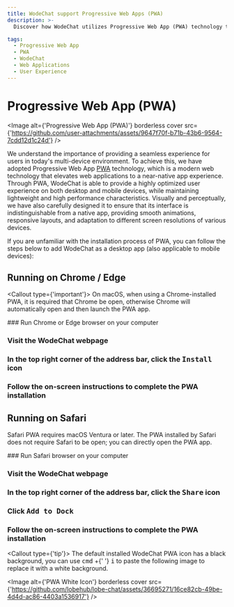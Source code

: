 ```yaml
---
title: WodeChat support Progressive Web Apps (PWA)
description: >-
  Discover how WodeChat utilizes Progressive Web App (PWA) technology to provide a seamless and near-native app experience on both desktop and mobile devices. Learn how to install WodeChat as a desktop app for enhanced convenience.

tags:
  - Progressive Web App
  - PWA
  - WodeChat
  - Web Applications
  - User Experience
---
```


# Progressive Web App (PWA)

<Image alt={'Progressive Web App (PWA)'} borderless cover src={'https://github.com/user-attachments/assets/9647f70f-b71b-43b6-9564-7cdd12d1c24d'} />

We understand the importance of providing a seamless experience for users in today's multi-device environment. To achieve this, we have adopted Progressive Web App [PWA](https://support.google.com/chrome/answer/9658361) technology, which is a modern web technology that elevates web applications to a near-native app experience. Through PWA, WodeChat is able to provide a highly optimized user experience on both desktop and mobile devices, while maintaining lightweight and high performance characteristics. Visually and perceptually, we have also carefully designed it to ensure that its interface is indistinguishable from a native app, providing smooth animations, responsive layouts, and adaptation to different screen resolutions of various devices.

If you are unfamiliar with the installation process of PWA, you can follow the steps below to add WodeChat as a desktop app (also applicable to mobile devices):

## Running on Chrome / Edge

<Callout type={'important'}>
  On macOS, when using a Chrome-installed PWA, it is required that Chrome be open, otherwise Chrome
  will automatically open and then launch the PWA app.
</Callout>

<Steps>
  ### Run Chrome or Edge browser on your computer

  ### Visit the WodeChat webpage

  ### In the top right corner of the address bar, click the <kbd>Install</kbd> icon

  ### Follow the on-screen instructions to complete the PWA installation
</Steps>

## Running on Safari

Safari PWA requires macOS Ventura or later. The PWA installed by Safari does not require Safari to be open; you can directly open the PWA app.

<Steps>
  ### Run Safari browser on your computer

  ### Visit the WodeChat webpage

  ### In the top right corner of the address bar, click the <kbd>Share</kbd> icon

  ### Click <kbd>Add to Dock</kbd>

  ### Follow the on-screen instructions to complete the PWA installation
</Steps>

<Callout type={'tip'}>
  The default installed WodeChat PWA icon has a black background, you can use <kbd>cmd</kbd> +{' '}
  <kbd>i</kbd> to paste the following image to replace it with a white background.
</Callout>

<Image alt={'PWA White Icon'} borderless cover src={'https://github.com/lobehub/lobe-chat/assets/36695271/16ce82cb-49be-4d4d-ac86-4403a1536917'} />
